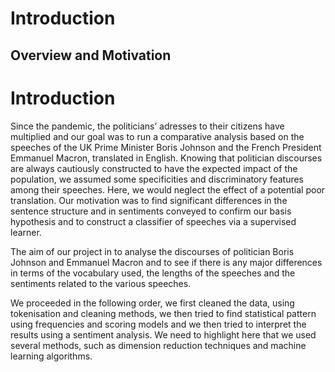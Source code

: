 # Introduction

## Overview and Motivation

# Introduction
Since the pandemic, the politicians’ adresses to their citizens have multiplied and our goal was to run a comparative analysis based on the speeches of the UK Prime Minister Boris Johnson and the French President Emmanuel Macron, translated in English. Knowing that politician discourses are always cautiously constructed to have the expected impact of the population, we assumed some specificities and discriminatory features among their speeches. Here, we would neglect the effect of a potential poor translation. Our motivation was to find significant differences in the sentence structure and in sentiments conveyed to confirm our basis hypothesis and to construct a classifier of speeches via a supervised learner.

The aim of our project in to analyse the discourses of politician Boris Johnson and Emmanuel Macron and to see if there is any major differences in terms of the vocabulary used, the lengths of the speeches and the sentiments related to the various speeches.

We proceeded in the following order, we first cleaned the data, using tokenisation and cleaning methods, we then tried to find statistical pattern using frequencies and scoring models and we then tried to interpret the results using a sentiment analysis. We need to highlight here that we used several methods, such as dimension reduction techniques and machine learning algorithms.